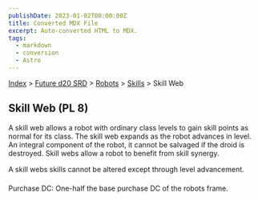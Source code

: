 ```yaml
---
publishDate: 2023-01-02T00:00:00Z
title: Converted MDX File
excerpt: Auto-converted HTML to MDX.
tags:
  - markdown
  - conversion
  - Astro
---
```






[Index](-index) > [Future d20 SRD](future-d20-srd-index) > [Robots](future-d20-srd-robots-index) > [Skills](future-d20-srd-robots-skills-index) > Skill Web




## Skill Web (PL 8)


A skill web allows a robot with ordinary class levels to gain skill points as normal for its class. The skill web expands as the robot advances in level. An integral component of the robot, it cannot be salvaged if the droid is destroyed. Skill webs allow a robot to benefit from skill synergy.


A skill webs skills cannot be altered except through level advancement.


Purchase DC: One-half the base purchase DC of the robots frame.



